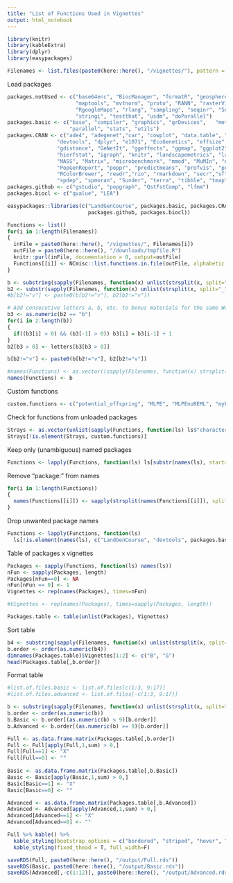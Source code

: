 ```yaml
---
title: "List of Functions Used in Vignettes"
output: html_notebook
---
```



```r
library(knitr)
library(kableExtra)
library(dplyr)
library(easypackages)
```



```r
Filenames <- list.files(paste0(here::here(), "/vignettes/"), pattern = "Rmd") 
```



Load packages
```r
packages.notUsed <- c("base64enc", "BiocManager", "formatR", "geosphere", "httpuv", "maps", 
                      "maptools", "mvtnorm", "proto", "RANN", "rasterVis", "rgdal", "rgeos", 
                      "RgoogleMaps", "rlang", "sampling", "seqinr", "SoDA", "spacetime", 
                      "stringi", "testthat", "usdm", "doParallel")
packages.basic <- c("base", "compiler", "graphics", "grDevices",   "methods", 
                    "parallel", "stats", "utils")
packages.CRAN <- c("ade4", "adegenet","car", "cowplot", "data.table", "deldir", 
                "devtools", "dplyr", "e1071", "EcoGenetics", "effsize", "fields", "foreach", 
                "gdistance", "GeNetIt", "ggeffects", "ggmap", "ggplot2", "gridExtra", "here", 
                "hierfstat", "igraph", "knitr", "landscapemetrics", "lattice", "lme4", "mapplots",
                "MASS", "Matrix", "microbenchmark", "mmod", "MuMIn", "nlme", "pegas", 
                "PopGenReport", "poppr", "predictmeans", "profvis", "purrr", "pwr", "raster", 
                "RColorBrewer", "readr","rio", "rmarkdown", "secr","sf", "sp", "spatialEco", "spatialreg",
                "spdep", "spmoran", "Sunder", "terra", "tibble", "tmap", "tmaptools", "vcfR", "vegan")
packages.github <- c("gstudio", "popgraph", "QstFstComp", "lfmm")
packages.biocl <- c("qvalue", "LEA")

easypackages::libraries(c("LandGenCourse", packages.basic, packages.CRAN, 
                          packages.github, packages.biocl))
```

```r
Functions <- list()
for(i in 1:length(Filenames))
{
  inFile = paste0(here::here(), "/vignettes/", Filenames[i])
  outFile = paste0(here::here(), "/downloads/tmpfile.R")
  knitr::purl(inFile, documentation = 0, output=outFile)
  Functions[[i]] <- NCmisc::list.functions.in.file(outFile, alphabetic = TRUE)
}

b <- substring(sapply(Filenames, function(x) unlist(strsplit(x, split="_"))[1]), first=5)
b2 <- substr(sapply(Filenames, function(x) unlist(strsplit(x, split="_"))[2]), 1, 1)
#b[b2!="v"] <- paste0(b[b2!="v"], b2[b2!="v"])

# Add consecutive letters a, b, etc. to bonus materials for the same Week (not yet relevant)
b3 <- as.numeric(b2 == "b")
for(i in 2:length(b))
{
  if((b3[i] > 0) && (b3[-1] > 0)) b3[i] = b3[i-1] + 1
}
b2[b3 > 0] <- letters[b3[b3 > 0]]

b[b2!="v"] <- paste0(b[b2!="v"], b2[b2!="v"])

#names(Functions) <- as.vector((sapply(Filenames, function(x) strsplit(x, "[.]")[[1]][1])))
names(Functions) <- b
```

Custom functions

```r
custom.functions <- c("potential_offspring", "MLPE", "MLPEnoREML", "myPal", "method1", "method2", "method3", "method4", "myFunction", "myFunction.cmp", "createpops", "getArray", "getSunder", "get.Si")
```

Check for functions from unloaded packages

```r

Strays <- as.vector(unlist(sapply(Functions, function(ls) ls$"character(0)")))
Strays[!is.element(Strays, custom.functions)]
```

Keep only (unambiguous) named packages

```r
Functions <- lapply(Functions, function(ls) ls[substr(names(ls), start=1,stop=1) == "p"])
```

Remove "package:" from names

```r
for(i in 1:length(Functions))
{
  names(Functions[[i]]) <- sapply(strsplit(names(Functions[[i]]), split=":"), function(x) x[2])
}
```

Drop unwanted package names

```r
Functions <- lapply(Functions, function(ls) 
  ls[!is.element(names(ls), c("LandGenCourse", "devtools", packages.basic))])
```

Table of packages x vignettes

```r
Packages <- sapply(Functions, function(ls) names(ls))
nFun <- sapply(Packages, length)
Packages[nFun==0] <- NA
nFun[nFun == 0] <- 1
Vignettes <- rep(names(Packages), times=nFun)

#Vignettes <- rep(names(Packages), times=sapply(Packages, length))

Packages.table <- table(unlist(Packages), Vignettes)


```

Sort table
```r
b4 <- substring(sapply(Filenames, function(x) unlist(strsplit(x, split="_"))[1]), first=5)
b.order <- order(as.numeric(b4))
dimnames(Packages.table)$Vignettes[1:2] <- c("B", "G")
head(Packages.table[,b.order])
```


Format table

```r
#list.of.files.basic <- list.of.files[c(1:3, 9:17)]
#list.of.files.advanced <- list.of.files[-c(1:3, 9:17)]

b <- substring(sapply(Filenames, function(x) unlist(strsplit(x, split="_"))[1]), first=5)
b.order <- order(as.numeric(b))
b.Basic <- b.order[(as.numeric(b) < 9)[b.order]]
b.Advanced <- b.order[(as.numeric(b) >= 9)[b.order]]

Full <- as.data.frame.matrix(Packages.table[,b.order])
Full <- Full[apply(Full,1,sum) > 0,]
Full[Full==1] <- "X"
Full[Full==0] <- ""
  
Basic <- as.data.frame.matrix(Packages.table[,b.Basic])
Basic <- Basic[apply(Basic,1,sum) > 0,]
Basic[Basic==1] <- "X"
Basic[Basic==0] <- ""

Advanced <- as.data.frame.matrix(Packages.table[,b.Advanced])
Advanced <- Advanced[apply(Advanced,1,sum) > 0,]
Advanced[Advanced==1] <- "X"
Advanced[Advanced==0] <- ""
```

```r
Full %>% kable() %>%
  kable_styling(bootstrap_options = c("bordered", "striped", "hover", "condensed", "responsive")) %>%
  kable_styling(fixed_thead = T, full_width=F)
```

```r
saveRDS(Full, paste0(here::here(), "/output/Full.rds"))
saveRDS(Basic, paste0(here::here(), "/output/Basic.rds"))
saveRDS(Advanced[,-c(1:12)], paste0(here::here(), "/output/Advanced.rds"))
```


